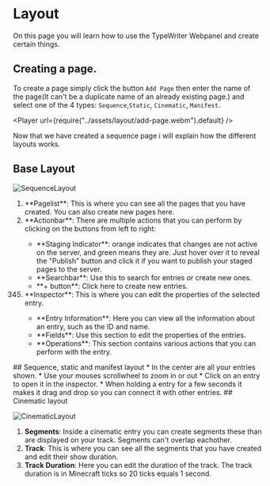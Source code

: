 
# Layout

On this page you will learn how to use the TypeWriter Webpanel and create certain things.

## Creating a page.

To create a page simply click the button `Add Page` then enter the name of the page(It can't be a duplicate name of an already existing page.) and select one of the 4 types: `Sequence`,`Static`, `Cinematic`,  `Manifest`.

<Player url={require("../assets/layout/add-page.webm").default} />

Now that we have created a sequence page i will explain how the different layouts works.
## Base Layout

![SequenceLayout](../assets/layout/layout.png)
<ol>
  <li num>
    **Pagelist**: This is where you can see all the pages that you have created.
    You can also create new pages here.
  </li>
  <li>
    **Actionbar**: There are multiple actions that you can perform by clicking
    on the buttons from left to right:
  </li>
  <ul>
      <li>**Staging Indicator**: orange indicates that changes are not active on the server, and green means they are. Just hover over it to reveal the "Publish" button and click it if you want to publish your staged pages to the server.</li>
    <li>**Searchbar**: Use this to search for entries or create new ones.</li>
    <li>**+ button**: Click here to create new entries.</li>
  </ul>
  <li value="345">
    **Inspector**: This is where you can edit the properties of the selected
    entry.
  </li>
  <ul>
    <li>
      **Entry Information**: Here you can view all the information about an
      entry, such as the ID and name.
    </li>
    <li>**Fields**: Use this section to edit the properties of the entries.</li>
    <li>
      **Operations**: This section contains various actions that you can perform
      with the entry.
    </li>
  </ul>
</ol>
## Sequence, static and manifest layout
* In the center are all your entries shown. 
* Use your mouses scrollwheel to zoom in or out 
* Click on an entry to open it in the inspector.
* When holding a entry for a few seconds it makes it drag and drop so you can connect it with other entries.
## Cinematic layout

![CinematicLayout](../assets/layout/layout-cinematic.png)

1. **Segments**: Inside a cinematic entry you can create segments these than are displayed on your track. Segments can't overlap eachother.
2. **Track**: This is where you can see all the segments that you have created and edit their show duration.
3. **Track Duration**: Here you can edit the duration of the track. The track duration is in Minecraft ticks so 20 ticks equals 1 second.
